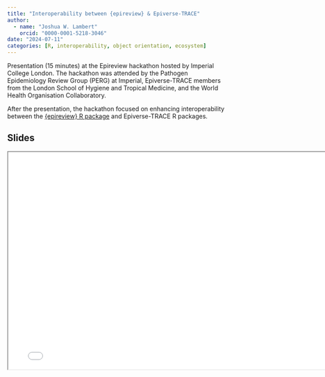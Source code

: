 ```yaml
---
title: "Interoperability between {epireview} & Epiverse-TRACE"
author:
  - name: "Joshua W. Lambert"
    orcid: "0000-0001-5218-3046"
date: "2024-07-11"
categories: [R, interoperability, object orientation, ecosystem]
---
```


Presentation (15 minutes) at the Epireview hackathon hosted by Imperial College London. The hackathon was attended by the Pathogen Epidemiology Review Group (PERG) at Imperial, Epiverse-TRACE members from the London School of Hygiene and Tropical Medicine, and the World Health Organisation Collaboratory.

After the presentation, the hackathon focused on enhancing interoperability between the [{epireview} R package](https://mrc-ide.github.io/epireview/) and Epiverse-TRACE R packages.

## Slides

```{=html}
<iframe width="780" height="500" src="Imperial-hackathon.pdf" title="Slides for presentation at the Imperial Hackathon July 2024"></iframe>
```
